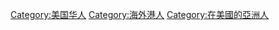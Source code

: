 [[Category:美国华人|Category:美国华人]]
[[Category:海外港人|Category:海外港人]]
[[Category:在美國的亞洲人|Category:在美國的亞洲人]]